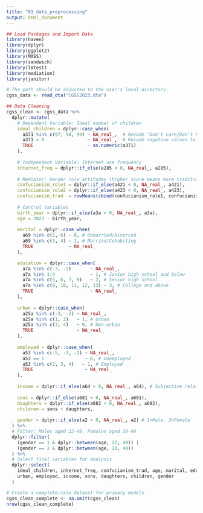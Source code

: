 ```yaml
---
title: "01_data_preprocessing"
output: html_document
---
```


```r
## Load Packages and Import Data
library(haven)
library(dplyr)
library(ggplot2)
library(MASS)
library(sandwich)
library(lmtest)
library(mediation)
library(janitor)

# The path should be adjusted to the user's local directory.
cgss_data <- read_dta("CGSS2023.dta")

## Data Cleaning
cgss_clean <- cgss_data %>%
  dplyr::mutate(
    # Dependent Variable: Ideal number of children
    ideal_children = dplyr::case_when(
      a371 %in% c(97, 98, 99) ~ NA_real_,  # Recode "Don't care/Don't know/Refuse" to NA
      a371 < 0                ~ NA_real_,  # Recode negative values to NA
      TRUE                    ~ as.numeric(a371) 
    ),
    
    # Independent Variable: Internet use frequency
    internet_freq = dplyr::if_else(a285 < 0, NA_real_, a285),
    
    # Mediator: Gender role attitudes (higher score means more traditional)
    confucianism_role1 = dplyr::if_else(a421 < 0, NA_real_, a421),
    confucianism_role2 = dplyr::if_else(a423 < 0, NA_real_, a423),
    confucianism_trad  = rowMeans(cbind(confucianism_role1, confucianism_role2), na.rm = TRUE),
    
    # Control Variables
    birth_year = dplyr::if_else(a3a < 0, NA_real_, a3a),
    age = 2023 - birth_year,
    
    marital = dplyr::case_when(
      a69 %in% c(1, 6) ~ 0, # Unmarried/Divorced
      a69 %in% c(3, 4) ~ 1, # Married/Cohabiting
      TRUE             ~ NA_real_
    ),

    education = dplyr::case_when(
      a7a %in% c(-3, -2)       ~ NA_real_,
      a7a %in% 1:4             ~ 1, # Junior high school and below
      a7a %in% c(5, 6, 7, 9)   ~ 2, # Senior high school
      a7a %in% c(8, 10, 11, 12, 13) ~ 3, # College and above
      TRUE                     ~ NA_real_
    ),
   
    urban = dplyr::case_when(
      a25a %in% c(-3, -2) ~ NA_real_,
      a25a %in% c(1, 2)   ~ 1, # Urban
      a25a %in% c(3, 4)   ~ 0, # Non-urban
      TRUE                ~ NA_real_
    ),
    
    employed = dplyr::case_when(
      a53 %in% c(-5, -3, -2) ~ NA_real_,
      a53 == 1               ~ 0, # Unemployed
      a53 %in% c(2, 3, 4)   ~ 1, # Employed
      TRUE                   ~ NA_real_
    ),
    
    income = dplyr::if_else(a64 < 0, NA_real_, a64), # Subjective relative income (1-5)
    
    sons = dplyr::if_else(a681 < 0, NA_real_, a681),
    daughters = dplyr::if_else(a682 < 0, NA_real_, a682),
    children = sons + daughters,
    
    gender = dplyr::if_else(a2 < 0, NA_real_, a2) # 1=Male, 2=Female
  ) %>%
  # Filter: Males aged 22-49, Females aged 20-49
  dplyr::filter(
    (gender == 1 & dplyr::between(age, 22, 49)) |
    (gender == 2 & dplyr::between(age, 20, 49))
  ) %>%
  # Select final variables for analysis
  dplyr::select(
    ideal_children, internet_freq, confucianism_trad, age, marital, education,
    urban, employed, income, sons, daughters, children, gender
  )

# Create a complete-case dataset for primary models
cgss_clean_complete <- na.omit(cgss_clean)
nrow(cgss_clean_complete)
```

